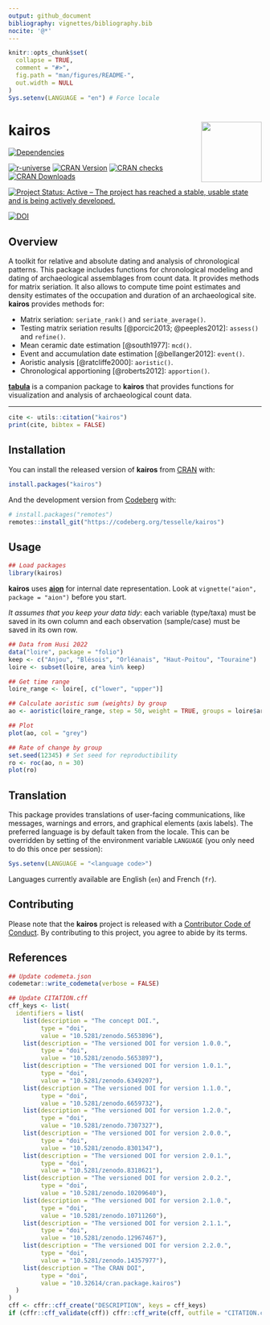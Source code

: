 ```yaml
---
output: github_document
bibliography: vignettes/bibliography.bib
nocite: '@*'
---
```


<!-- README.md is generated from README.Rmd. Please edit that file -->

```r
knitr::opts_chunk$set(
  collapse = TRUE,
  comment = "#>",
  fig.path = "man/figures/README-",
  out.width = NULL
)
Sys.setenv(LANGUAGE = "en") # Force locale
```

# kairos <img width=120px src="man/figures/logo.png" align="right" />

<!-- badges: start -->
[![Dependencies](https://tinyverse.netlify.app/badge/kairos)](https://cran.r-project.org/package=kairos)

[![r-universe](https://tesselle.r-universe.dev/badges/kairos)](https://tesselle.r-universe.dev/kairos){.pkgdown-devel}
[![CRAN Version](https://www.r-pkg.org/badges/version/kairos)](https://cran.r-project.org/package=kairos){.pkgdown-release}
[![CRAN checks](https://badges.cranchecks.info/worst/kairos.svg)](https://cran.r-project.org/web/checks/check_results_kairos.html){.pkgdown-release}
[![CRAN Downloads](https://cranlogs.r-pkg.org/badges/kairos)](https://cran.r-project.org/package=kairos){.pkgdown-release}

[![Project Status: Active – The project has reached a stable, usable state and is being actively developed.](https://www.repostatus.org/badges/latest/active.svg)](https://www.repostatus.org/#active)

[![DOI](https://zenodo.org/badge/DOI/10.5281/zenodo.5653896.svg)](https://doi.org/10.5281/zenodo.5653896)
<!-- badges: end -->

## Overview

A toolkit for relative and absolute dating and analysis of chronological patterns. This package includes functions for chronological modeling and dating of archaeological assemblages from count data. It provides methods for matrix seriation. It also allows to compute time point estimates and density estimates of the occupation and duration of an archaeological site. **kairos** provides methods for:

* Matrix seriation: `seriate_rank()` and `seriate_average()`.
* Testing matrix seriation results [@porcic2013; @peeples2012]: `assess()` and `refine()`.
* Mean ceramic date estimation [@south1977]: `mcd()`.
* Event and accumulation date estimation [@bellanger2012]: `event()`.
* Aoristic analysis [@ratcliffe2000]: `aoristic()`.
* Chronological apportioning [@roberts2012]: `apportion()`.

[**tabula**](https://packages.tesselle.org/tabula/) is a companion package to **kairos** that provides functions for visualization and analysis of archaeological count data.

---

```r
cite <- utils::citation("kairos")
print(cite, bibtex = FALSE)
```

## Installation

You can install the released version of **kairos** from [CRAN](https://CRAN.R-project.org) with:

```r
install.packages("kairos")
```

And the development version from [Codeberg](https://codeberg.org/) with:

```r
# install.packages("remotes")
remotes::install_git("https://codeberg.org/tesselle/kairos")
```

## Usage

```r
## Load packages
library(kairos)
```

**kairos** uses [**aion**](https://packages.tesselle.org/aion/) for internal date representation. Look at `vignette("aion", package = "aion")` before you start.

*It assumes that you keep your data tidy*: each variable (type/taxa) must be saved in its own column and each observation (sample/case) must be saved in its own row.

```r
## Data from Husi 2022
data("loire", package = "folio")
keep <- c("Anjou", "Blésois", "Orléanais", "Haut-Poitou", "Touraine")
loire <- subset(loire, area %in% keep)

## Get time range
loire_range <- loire[, c("lower", "upper")]

## Calculate aoristic sum (weights) by group
ao <- aoristic(loire_range, step = 50, weight = TRUE, groups = loire$area)

## Plot
plot(ao, col = "grey")

## Rate of change by group
set.seed(12345) # Set seed for reproductibility
ro <- roc(ao, n = 30)
plot(ro)
```

## Translation

This package provides translations of user-facing communications, like messages, warnings and errors, and graphical elements (axis labels). The preferred language is by default taken from the locale. This can be overridden by setting of the environment variable `LANGUAGE` (you only need to do this once per session):

``` r
Sys.setenv(LANGUAGE = "<language code>")
```

Languages currently available are English (`en`) and French (`fr`).

## Contributing

Please note that the **kairos** project is released with a [Contributor Code of Conduct](https://www.tesselle.org/conduct.html). By contributing to this project, you agree to abide by its terms.

## References

```r
## Update codemeta.json
codemetar::write_codemeta(verbose = FALSE)

## Update CITATION.cff
cff_keys <- list(
  identifiers = list(
    list(description = "The concept DOI.",
         type = "doi",
         value = "10.5281/zenodo.5653896"),
    list(description = "The versioned DOI for version 1.0.0.",
         type = "doi",
         value = "10.5281/zenodo.5653897"),
    list(description = "The versioned DOI for version 1.0.1.",
         type = "doi",
         value = "10.5281/zenodo.6349207"),
    list(description = "The versioned DOI for version 1.1.0.",
         type = "doi",
         value = "10.5281/zenodo.6659732"),
    list(description = "The versioned DOI for version 1.2.0.",
         type = "doi",
         value = "10.5281/zenodo.7307327"),
    list(description = "The versioned DOI for version 2.0.0.",
         type = "doi",
         value = "10.5281/zenodo.8301347"),
    list(description = "The versioned DOI for version 2.0.1.",
         type = "doi",
         value = "10.5281/zenodo.8318621"),
    list(description = "The versioned DOI for version 2.0.2.",
         type = "doi",
         value = "10.5281/zenodo.10209640"),
    list(description = "The versioned DOI for version 2.1.0.",
         type = "doi",
         value = "10.5281/zenodo.10711260"),
    list(description = "The versioned DOI for version 2.1.1.",
         type = "doi",
         value = "10.5281/zenodo.12967467"),
    list(description = "The versioned DOI for version 2.2.0.",
         type = "doi",
         value = "10.5281/zenodo.14357977"),
    list(description = "The CRAN DOI",
         type = "doi",
         value = "10.32614/cran.package.kairos")
  )
)
cff <- cffr::cff_create("DESCRIPTION", keys = cff_keys)
if (cffr::cff_validate(cff)) cffr::cff_write(cff, outfile = "CITATION.cff")
```
